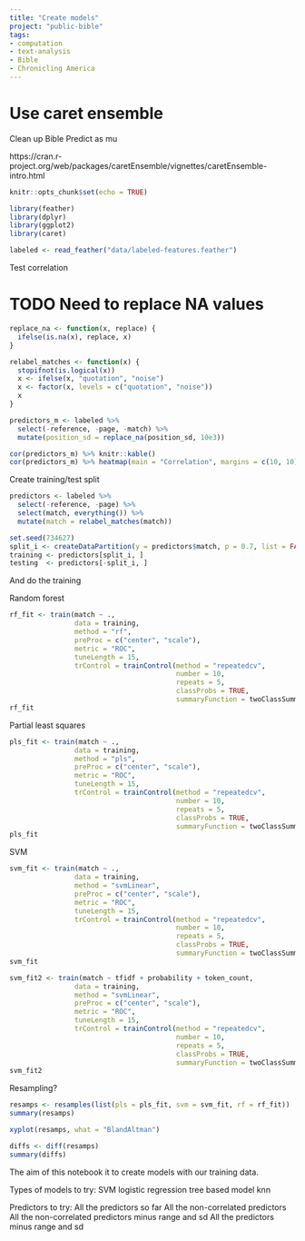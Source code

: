 ```yaml
---
title: "Create models"
project: "public-bible"
tags:
- computation
- text-analysis
- Bible
- Chronicling America
---
```


# Use caret ensemble

Clean up Bible 
Predict as mu

https://cran.r-project.org/web/packages/caretEnsemble/vignettes/caretEnsemble-intro.html

```r
knitr::opts_chunk$set(echo = TRUE)
```

```r
library(feather)
library(dplyr)
library(ggplot2)
library(caret)

labeled <- read_feather("data/labeled-features.feather")
```


Test correlation

# TODO Need to replace NA values

```r
replace_na <- function(x, replace) {
  ifelse(is.na(x), replace, x)
}

relabel_matches <- function(x) {
  stopifnot(is.logical(x))
  x <- ifelse(x, "quotation", "noise")
  x <- factor(x, levels = c("quotation", "noise"))
  x
}

predictors_m <- labeled %>% 
  select(-reference, -page, -match) %>% 
  mutate(position_sd = replace_na(position_sd, 10e3))

cor(predictors_m) %>% knitr::kable()
cor(predictors_m) %>% heatmap(main = "Correlation", margins = c(10, 10))
```


Create training/test split

```r
predictors <- labeled %>% 
  select(-reference, -page) %>% 
  select(match, everything()) %>% 
  mutate(match = relabel_matches(match))

set.seed(734627)
split_i <- createDataPartition(y = predictors$match, p = 0.7, list = FALSE)
training <- predictors[split_i, ]
testing  <- predictors[-split_i, ]
```

And do the training

Random forest

```r
rf_fit <- train(match ~ .,
                data = training,
                method = "rf",
                preProc = c("center", "scale"),
                metric = "ROC",
                tuneLength = 15,
                trControl = trainControl(method = "repeatedcv", 
                                         number = 10,
                                         repeats = 5,
                                         classProbs = TRUE,
                                         summaryFunction = twoClassSummary))
rf_fit
```


Partial least squares

```r
pls_fit <- train(match ~ .,
                data = training,
                method = "pls",
                preProc = c("center", "scale"),
                metric = "ROC",
                tuneLength = 15,
                trControl = trainControl(method = "repeatedcv", 
                                         number = 10,
                                         repeats = 5,
                                         classProbs = TRUE,
                                         summaryFunction = twoClassSummary))
pls_fit
```

SVM

```r
svm_fit <- train(match ~ .,
                data = training,
                method = "svmLinear",
                preProc = c("center", "scale"),
                metric = "ROC",
                tuneLength = 15,
                trControl = trainControl(method = "repeatedcv", 
                                         number = 10,
                                         repeats = 5,
                                         classProbs = TRUE,
                                         summaryFunction = twoClassSummary))
svm_fit

svm_fit2 <- train(match ~ tfidf + probability + token_count,
                data = training,
                method = "svmLinear",
                preProc = c("center", "scale"),
                metric = "ROC",
                tuneLength = 15,
                trControl = trainControl(method = "repeatedcv", 
                                         number = 10,
                                         repeats = 5,
                                         classProbs = TRUE,
                                         summaryFunction = twoClassSummary))
svm_fit2

```


Resampling?

```r
resamps <- resamples(list(pls = pls_fit, svm = svm_fit, rf = rf_fit))
summary(resamps)

xyplot(resamps, what = "BlandAltman")

diffs <- diff(resamps)
summary(diffs)
```


The aim of this notebook it to create models with our training data.

Types of models to try:
SVM
logistic regression
tree based model
knn

Predictors to try:
All the predictors so far
All the non-correlated predictors
All the non-correlated predictors minus range and sd
All the predictors minus range and sd

